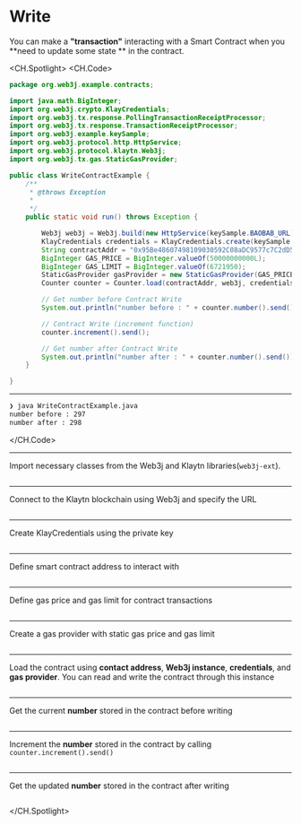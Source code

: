 # Write
You can make a **"transaction"** interacting with a Smart Contract when you **need to update some state ** in the contract.

<CH.Spotlight>
<CH.Code>

```java WriteContractExample.java
package org.web3j.example.contracts;

import java.math.BigInteger;
import org.web3j.crypto.KlayCredentials;
import org.web3j.tx.response.PollingTransactionReceiptProcessor;
import org.web3j.tx.response.TransactionReceiptProcessor;
import org.web3j.example.keySample;
import org.web3j.protocol.http.HttpService;
import org.web3j.protocol.klaytn.Web3j;
import org.web3j.tx.gas.StaticGasProvider;

public class WriteContractExample {
    /**
     * @throws Exception
     * 
     */
    public static void run() throws Exception {

        Web3j web3j = Web3j.build(new HttpService(keySample.BAOBAB_URL));
        KlayCredentials credentials = KlayCredentials.create(keySample.LEGACY_KEY_privkey);
        String contractAddr = "0x95Be48607498109030592C08aDC9577c7C2dD505";
        BigInteger GAS_PRICE = BigInteger.valueOf(50000000000L);
        BigInteger GAS_LIMIT = BigInteger.valueOf(6721950);
        StaticGasProvider gasProvider = new StaticGasProvider(GAS_PRICE, GAS_LIMIT);
        Counter counter = Counter.load(contractAddr, web3j, credentials.convertToCredentials(), gasProvider);

        // Get number before Contract Write
        System.out.println("number before : " + counter.number().send());

        // Contract Write (increment function)
        counter.increment().send();

        // Get number after Contract Write
        System.out.println("number after : " + counter.number().send());
    }

}
```
---
```zsh output
❯ java WriteContractExample.java
number before : 297
number after : 298
```
</CH.Code>


---
Import necessary classes from the Web3j and Klaytn libraries(`web3j-ext`).
```java WriteContractExample.java focus=1:10

```
---
Connect to the Klaytn blockchain using Web3j and specify the URL
```java WriteContractExample.java focus=19

```
---
Create KlayCredentials using the private key
```java WriteContractExample.java focus=20

```
---
Define smart contract address to interact with
```java WriteContractExample.java focus=21

```
---
Define gas price and gas limit for contract transactions
```java WriteContractExample.java focus=22:23

```
---
Create a gas provider with static gas price and gas limit
```java WriteContractExample.java focus=24

```
---
Load the contract using **contact address**, **Web3j instance**, **credentials**, and **gas provider**. You can read and write the contract through this instance
```java WriteContractExample.java focus=25

```
---
Get the current **number** stored in the contract before writing
```java WriteContractExample.java focus=27:28

```
---
Increment the **number** stored in the contract by calling `counter.increment().send()`
```java WriteContractExample.java focus=30:31

```
---
Get the updated **number** stored in the contract after writing
```java WriteContractExample.java focus=33:34

```

</CH.Spotlight>

